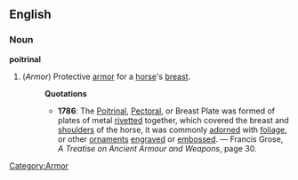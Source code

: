==English==
===Noun===
'''poitrinal'''
#(''Armor'') [[Category:Armor]] Protective [[armor]] for a [[horse]]'s [[breast]].
#:'''Quotations'''
#:*'''1786''': The [[Poitrinal]], [[Pectoral]], or Breast Plate was formed of plates of metal [[rivet]]ted together, which covered the breast and [[shoulder]]s of the horse, it was commonly [[adorn]]ed with [[foliage]], or other [[ornament]]s [[engrave]]d or [[emboss]]ed. &mdash; Francis Grose, ''A Treatise on Ancient Armour and Weapons'', page 30.